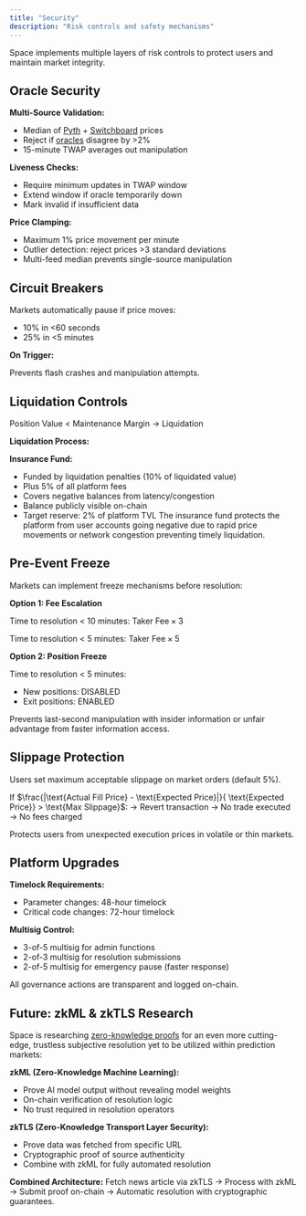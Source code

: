 ```yaml
---
title: "Security"
description: "Risk controls and safety mechanisms"
---
```


Space implements multiple layers of risk controls to protect users and maintain market integrity.

## Oracle Security

**Multi-Source Validation:**

- Median of [Pyth](https://www.pyth.network/) + [Switchboard](https://switchboard.xyz/) prices
- Reject if [oracles](/resolution/oracle) disagree by \>2%
- 15-minute TWAP averages out manipulation

**Liveness Checks:**

- Require minimum updates in TWAP window
- Extend window if oracle temporarily down
- Mark invalid if insufficient data

**Price Clamping:**

- Maximum 1% price movement per minute
- Outlier detection: reject prices \>3 standard deviations
- Multi-feed median prevents single-source manipulation

## Circuit Breakers

Markets automatically pause if price moves:

- 10% in \<60 seconds
- 25% in \<5 minutes

**On Trigger:**

<Steps>
  <Step title="Trading paused immediately" titleSize="h3">
    
  </Step>
  <Step title="Switch to call auction mode" titleSize="h3">
    
  </Step>
  <Step title="Admins alerted" titleSize="h3">
    
  </Step>
  <Step title="Automatic resume after cooldown or manual approval" titleSize="h3">
    
  </Step>
</Steps>

Prevents flash crashes and manipulation attempts.

## Liquidation Controls

Position Value \< Maintenance Margin → Liquidation

**Liquidation Process:**

<Steps>
  <Step title="Liquidate 25% of position" titleSize="h3">
    
  </Step>
  <Step title="Apply 10% penalty to insurance fund" titleSize="h3">
    
  </Step>
  <Step title="Check if still underwater" titleSize="h3">
    
  </Step>
  <Step title="If yes: liquidate another 25%" titleSize="h3">
    
  </Step>
  <Step title="Repeat until position safe or fully liquidated" titleSize="h3">
    
  </Step>
</Steps>

**Insurance Fund:**

- Funded by liquidation penalties (10% of liquidated value)
- Plus 5% of all platform fees
- Covers negative balances from latency/congestion
- Balance publicly visible on-chain
- Target reserve: 2% of platform TVL The insurance fund protects the platform from user accounts going negative due to rapid price movements or network congestion preventing timely liquidation.

## Pre-Event Freeze

Markets can implement freeze mechanisms before resolution:

**Option 1: Fee Escalation**

Time to resolution \< 10 minutes: $\text{Taker Fee} \times 3$

Time to resolution \< 5 minutes: $\text{Taker Fee} \times 5$

**Option 2: Position Freeze**

Time to resolution \< 5 minutes:

- New positions: DISABLED
- Exit positions: ENABLED

Prevents last-second manipulation with insider information or unfair advantage from faster information access.

## Slippage Protection

Users set maximum acceptable slippage on market orders (default 5%).

If $\frac{|\text{Actual Fill Price} - \text{Expected Price}|}{ \text{Expected Price}} > \text{Max Slippage}$: → Revert transaction → No trade executed → No fees charged

Protects users from unexpected execution prices in volatile or thin markets.

## Platform Upgrades

**Timelock Requirements:**

- Parameter changes: 48-hour timelock
- Critical code changes: 72-hour timelock

**Multisig Control:**

- 3-of-5 multisig for admin functions
- 2-of-3 multisig for resolution submissions
- 2-of-5 multisig for emergency pause (faster response)

All governance actions are transparent and logged on-chain.

## Future: zkML & zkTLS Research

Space is researching [zero-knowledge proofs](/concepts/resolution) for an even more cutting-edge, trustless subjective resolution yet to be utilized within prediction markets:

**zkML (Zero-Knowledge Machine Learning):**

- Prove AI model output without revealing model weights
- On-chain verification of resolution logic
- No trust required in resolution operators

**zkTLS (Zero-Knowledge Transport Layer Security):**

- Prove data was fetched from specific URL
- Cryptographic proof of source authenticity
- Combine with zkML for fully automated resolution

**Combined Architecture:** Fetch news article via zkTLS → Process with zkML → Submit proof on-chain → Automatic resolution with cryptographic guarantees.